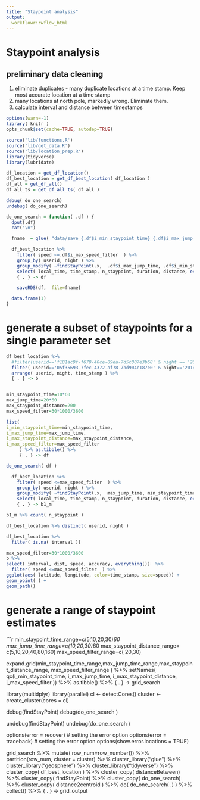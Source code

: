 ```yaml
---
title: "Staypoint analysis"
output:
  workflowr::wflow_html
---
```


# Staypoint analysis

## preliminary data cleaning
1) eliminate duplicates - many duplicate locations at a time stamp. Keep most accurate location at a time stamp
2) many locations at north pole, markedly wrong.  Eliminate them.
3) calculate interval and distance between timestamps




```r
options(warn=-1)
library( knitr )
opts_chunk$set(cache=TRUE, autodep=TRUE)

source('lib/functions.R')
source('lib/get_data.R')
source('lib/location_prep.R')
library(tidyverse)
library(lubridate)

df_location = get_df_location()
df_best_location = get_df_best_location( df_location )
df_all = get_df_all()
df_all_ts = get_df_all_ts( df_all )

```

```r


debug( do_one_search)
undebug( do_one_search)

do_one_search = function( .df ) {
  dput(.df)
  cat("\n")

  fname  = glue( "data/save_{.df$i_min_staypoint_time}_{.df$i_max_jump_time}_{.df$i_max_staypoint_distance}_{.df$i_max_speed_filter}.df$i.rds")

  df_best_location %>%  
    filter( speed <=.df$i_max_speed_filter  ) %>%
    group_by( userid, night ) %>%
    group_modify( ~findStayPoint(.x,  .df$i_max_jump_time, .df$i_min_staypoint_time, .df$i_max_staypoint_distance)) %>%
    select( local_time, time_stamp, n_staypoint, duration, distance, everything()) %>% 
    { . } -> df

    saveRDS(df,  file=fname)

  data.frame(1)
}


```


# generate a subset of staypoints for a single parameter set


```r

df_best_location %>% 
  #filter(userid=='f181ac9f-f678-40ce-89ea-7d5c807e3b68' & night == '2014-10-18') %>%
  filter( userid=='05f35693-7fec-4372-af78-7bd904c187e0' & night=='2014-10-10'  ) %>% 
  arrange( userid, night, time_stamp ) %>%
  { . } -> b


min_staypoint_time=10*60
max_jump_time=20*60
max_staypoint_distance=200
max_speed_filter=30*1000/3600

list(
i_min_staypoint_time=min_staypoint_time,
i_max_jump_time=max_jump_time,
i_max_staypoint_distance=max_staypoint_distance,
i_max_speed_filter=max_speed_filter
     ) %>% as.tibble() %>% 
     { . } -> df

do_one_search( df )

  df_best_location %>%  
    filter( speed <=max_speed_filter  ) %>%
    group_by( userid, night ) %>%
    group_modify( ~findStayPoint(.x,  max_jump_time, min_staypoint_time, max_staypoint_distance)) %>%
    select( local_time, time_stamp, n_staypoint, duration, distance, everything()) %>% 
    { . } -> b1_m

b1_m %>% count( n_staypoint )


```

```r

df_best_location %>% distinct( userid, night )

df_best_location %>% 
  filter( is.na( interval ))

```


```r

max_speed_filter=30*1000/3600
b %>% 
select( interval, dist, speed, accuracy, everything())  %>% 
  filter( speed <=max_speed_filter  ) %>%
ggplot(aes( latitude, longitude, color=time_stamp, size=speed)) + 
geom_point( ) + 
geom_path()

```



# generate a range of staypoint estimates


```r

min_staypoint_time_range=c(5,10,20,30)*60
max_jump_time_range=c(10,20,30)*60
max_staypoint_distance_range= c(5,10,20,40,80,160)
max_speed_filter_range=c( 20,30)

expand.grid(min_staypoint_time_range,max_jump_time_range,max_staypoint_distance_range, max_speed_filter_range ) %>% 
  setNames( qc(i_min_staypoint_time, i_max_jump_time, i_max_staypoint_distance, i_max_speed_filter )) %>%
  as.tibble() %>% 
  { . } -> grid_search 
  



library(multidplyr)
library(parallel)
cl <- detectCores()
cluster <- create_cluster(cores = cl)

debug(findStayPoint)
debug(do_one_search )

undebug(findStayPoint)
undebug(do_one_search )

options(error = recover) # setting the error option
options(error = traceback) # setting the error option
options(show.error.locations = TRUE)

grid_search %>%
  mutate( row_num=row_number()) %>%
  partition(row_num, cluster = cluster) %>%
  cluster_library("glue") %>%
  cluster_library("geosphere") %>%
  cluster_library("tidyverse") %>%
  cluster_copy( df_best_location ) %>%
  cluster_copy( distanceBetween) %>%
  cluster_copy( findStayPoint) %>%
  cluster_copy( do_one_search) %>%
  cluster_copy( distance2centroid ) %>%
  do( do_one_search( .) ) %>%
  collect() %>% 
  { . } -> grid_output


